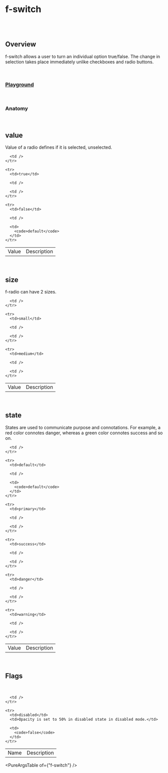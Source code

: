 
<Meta of={FSwitchStories} />

# f-switch

<br />

<br />

## Overview

<f-divider />

f-switch allows a user to turn an individual option true/false. The change in selection takes place immediately unlike checkboxes and radio buttons.

<br />

### [Playground](/story/components-f-switch--playground)

<Canvas>
	<Story of={FSwitchStories.Playground} />
</Canvas>

<br />

### Anatomy

<f-divider />

<Story of={FSwitchStories.Anatomy} />

<br />

## value

Value of a radio defines if it is selected, unselected.

<Canvas>
	<Story of={FSwitchStories.Value} />
</Canvas>

<table className="custom-table">
  <tbody>
    <tr>
      <td>Value</td>
      <td>Description</td>

      <td />
    </tr>

    <tr>
      <td>true</td>

      <td />

      <td />
    </tr>

    <tr>
      <td>false</td>

      <td />

      <td>
        <code>default</code>
      </td>
    </tr>

  </tbody>
</table>

<br />

## size

<f-divider />

f-radio can have 2 sizes.

<Canvas>
	<Story of={FSwitchStories.Size} />
</Canvas>

<table className="custom-table">
  <tbody>
    <tr>
      <td>Value</td>
      <td>Description</td>

      <td />
    </tr>

    <tr>
      <td>small</td>

      <td />

      <td />
    </tr>

    <tr>
      <td>medium</td>

      <td />

      <td />
    </tr>

  </tbody>
</table>

<br />

## state

<f-divider />

States are used to communicate purpose and connotations. For example, a red color connotes danger, whereas a green color connotes success and so on.

<Canvas>
	<Story of={FSwitchStories.State} />
</Canvas>

<table className="custom-table">
  <tbody>
    <tr>
      <td>Value</td>
      <td>Description</td>

      <td />
    </tr>

    <tr>
      <td>default</td>

      <td />

      <td>
        <code>default</code>
      </td>
    </tr>

    <tr>
      <td>primary</td>

      <td />

      <td />
    </tr>

    <tr>
      <td>success</td>

      <td />

      <td />
    </tr>

    <tr>
      <td>danger</td>

      <td />

      <td />
    </tr>

    <tr>
      <td>warning</td>

      <td />

      <td />
    </tr>

  </tbody>
</table>

<br />

## Flags

<f-divider />

<br />

<Canvas>
	<Story of={FSwitchStories.Flags} />
</Canvas>

<table className="custom-table">
  <tbody>
    <tr>
      <td>Name</td>
      <td>Description</td>

      <td />
    </tr>

    <tr>
      <td>disabled</td>
      <td>Opacity is set to 50% in disabled state in disabled mode.</td>

      <td>
        <code>false</code>
      </td>
    </tr>

  </tbody>
</table>

<PureArgsTable of={"f-switch"} />
